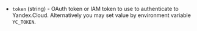 <!-- Code generated from the comments of the AccessConfig struct in builder/yandex/access_config.go; DO NOT EDIT MANUALLY -->

- `token` (string) - OAuth token or IAM token to use to authenticate to Yandex.Cloud. Alternatively you may set
  value by environment variable `YC_TOKEN`.
